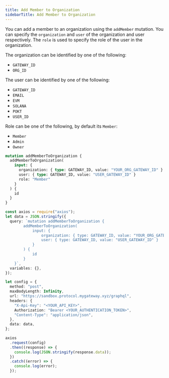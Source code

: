 ```yaml
---
title: Add Member to Organization
sidebarTitle: Add Member to Organization
---
```


You can add a member to an organization using the `addMember` mutation. You can specify the `organization` and `user` of the organization and user respectively. The `role` is used to specify the role of the user in the organization.

The organization can be identified by one of the following:

- `GATEWAY_ID`
- `ORG_ID`

The user can be identified by one of the following:

- `GATEWAY_ID`
- `EMAIL`
- `EVM`
- `SOLANA`
- `POKT`
- `USER_ID`

Role can be one of the following, by default its `Member`:

- `Member`
- `Admin`
- `Owner`

```graphql
mutation addMemberToOrganization {
  addMemberToOrganization(
    input: {
      organization: { type: GATEWAY_ID, value: "YOUR_ORG_GATEWAY_ID" }
      user: { type: GATEWAY_ID, value: "USER_GATEWAY_ID" }
      role: "Member"
    }
  ) {
    id
  }
}
```

<RequestExample>

```ts Node.js
const axios = require("axios");
let data = JSON.stringify({
  query: `mutation addMemberToOrganization {
        addMemberToOrganization(
            input: {
                organization: { type: GATEWAY_ID, value: "YOUR_ORG_GATEWAY_ID" }
                user: { type: GATEWAY_ID, value: "USER_GATEWAY_ID" }
            }
        ) {
            id
        }
    }`,
  variables: {},
});

let config = {
  method: "post",
  maxBodyLength: Infinity,
  url: "https://sandbox.protocol.mygateway.xyz/graphql",
  headers: {
    "X-Api-Key": "<YOUR_API_KEY>",
    Authorization: "Bearer <YOUR_AUTHENTICATION_TOKEN>",
    "Content-Type": "application/json",
  },
  data: data,
};

axios
  .request(config)
  .then((response) => {
    console.log(JSON.stringify(response.data));
  })
  .catch((error) => {
    console.log(error);
  });
```

</RequestExample>
